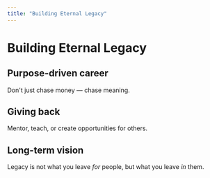 ```yaml
---
title: "Building Eternal Legacy"
---
```


# Building Eternal Legacy

## Purpose-driven career
Don't just chase money — chase meaning.  

## Giving back
Mentor, teach, or create opportunities for others.  

## Long-term vision
Legacy is not what you leave *for* people, but what you leave *in* them.
